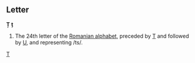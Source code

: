 ==Letter==
'''Ț''' '''ț'''

#The 24th letter of the [[Appendix:Romanian alphabet|Romanian alphabet]], preceded by [[T]] and followed by [[U]], and representing /ts/.
[[Category:Latin letters|T]]